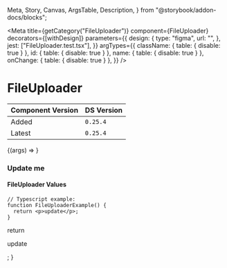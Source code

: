   Meta,
  Story,
  Canvas,
  ArgsTable,
  Description,
} from "@storybook/addon-docs/blocks";


<Meta
  title={getCategory("FileUploader")}
  component={FileUploader}
  decorators={[withDesign]}
  parameters={{
    design: {
      type: "figma",
      url: "",
    },
    jest: ["FileUploader.test.tsx"],
  }}
  argTypes={{
    className: { table: { disable: true } },
    id: { table: { disable: true } },
    name: { table: { disable: true } },
    onChange: { table: { disable: true } },
  }}
/>

# FileUploader

| Component Version | DS Version |
| ----------------- | ---------- |
| Added             | `0.25.4`   |
| Latest            | `0.25.4`   |

<Description of={FileUploader} />

<Canvas withToolbar>
  <Story
    name="Basic with Props"
    args={{
      formatsAllowed: ["image/png", "image/jpeg"],
      helperText: "Pass in a value from the min 0 to the max 100 values.",
      invalidText: "Oh no this is an error :(",
      isDisabled: false,
      isInvalid: false,
      isRequired: false,
      labelText: "FileUploader label",
      maxFileSize: 100,
      multiple: false,
      optReqFlag: true,
      showHelperInvalidText: true,
      showLabel: true,
    }}
  >
    {(args) => <FileUploader {...args} />}
  </Story>
</Canvas>

<ArgsTable story="Basic with Props" />

### Update me

<Canvas>
  <DSProvider>
    <FileUploader />
  </DSProvider>
</Canvas>

#### FileUploader Values

```tsx
// Typescript example:
function FileUploaderExample() {
  return <p>update</p>;
}
```

  return <p>update</p>;
}

<Canvas>
  <DSProvider>
    <FileUploaderExample />
  </DSProvider>
</Canvas>
